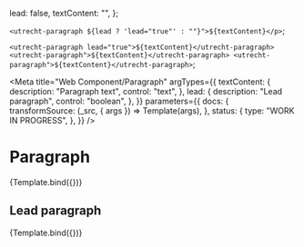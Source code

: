 <!-- @license CC0-1.0 -->


  lead: false,
  textContent: "",
};

  `<utrecht-paragraph ${lead ? 'lead="true"' : ""}">${textContent}</p>`;

  `<utrecht-paragraph lead="true">${textContent}</utrecht-paragraph>
<utrecht-paragraph">${textContent}</utrecht-paragraph>
<utrecht-paragraph">${textContent}</utrecht-paragraph>`;

<Meta
  title="Web Component/Paragraph"
  argTypes={{
    textContent: {
      description: "Paragraph text",
      control: "text",
    },
    lead: {
      description: "Lead paragraph",
      control: "boolean",
    },
  }}
  parameters={{
    docs: {
      transformSource: (_src, { args }) => Template(args),
    },
    status: {
      type: "WORK IN PROGRESS",
    },
  }}
/>

# Paragraph

<Canvas>
  <Story
    name="Paragraph"
    args={{
      ...defaultArgs,
      textContent:
        "Lorem ipsum dolor sit amet, consectetur adipiscing elit, sed do eiusmod tempor incididunt ut labore et dolore magna aliqua. Ut enim ad minim veniam, quis nostrud exercitation ullamco laboris nisi ut aliquip ex ea commodo consequat. Duis aute irure dolor in reprehenderit in voluptate velit esse cillum dolore eu fugiat nulla pariatur. Excepteur sint occaecat cupidatat non proident, sunt in culpa qui officia deserunt mollit anim id est laborum.",
    }}
  >
    {Template.bind({})}
  </Story>
</Canvas>

<ArgsTable story="Paragraph" />

## Lead paragraph

<Canvas>
  <Story
    name="Lead paragraph"
    args={{
      lead: true,
      textContent:
        "Lorem ipsum dolor sit amet, consectetur adipiscing elit, sed do eiusmod tempor incididunt ut labore et dolore magna aliqua. Ut enim ad minim veniam, quis nostrud exercitation ullamco laboris nisi ut aliquip ex ea commodo consequat. Duis aute irure dolor in reprehenderit in voluptate velit esse cillum dolore eu fugiat nulla pariatur. Excepteur sint occaecat cupidatat non proident, sunt in culpa qui officia deserunt mollit anim id est laborum.",
    }}
  >
    {Template.bind({})}
  </Story>
</Canvas>
